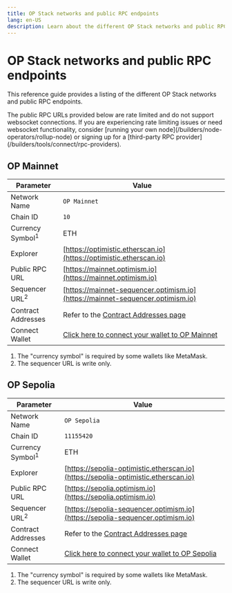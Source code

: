 ```yaml
---
title: OP Stack networks and public RPC endpoints
lang: en-US
description: Learn about the different OP Stack networks and public RPC endpoints.
---
```



# OP Stack networks and public RPC endpoints

This reference guide provides a listing of the different OP Stack networks and public RPC endpoints.

<Callout>
  The public RPC URLs provided below are rate limited and do not support websocket connections.
  If you are experiencing rate limiting issues or need websocket functionality, consider [running your own node](/builders/node-operators/rollup-node) or signing up for a [third-party RPC provider](/builders/tools/connect/rpc-providers).
</Callout>

## OP Mainnet

| Parameter                   | Value                                                                                    |
| --------------------------- | ---------------------------------------------------------------------------------------- |
| Network Name                | `OP Mainnet`                                                                             |
| Chain ID                    | `10`                                                                                     |
| Currency Symbol<sup>1</sup> | ETH                                                                                      |
| Explorer                    | [https://optimistic.etherscan.io](https://optimistic.etherscan.io)                       |
| Public RPC URL              | [https://mainnet.optimism.io](https://mainnet.optimism.io)                               |
| Sequencer URL<sup>2</sup>   | [https://mainnet-sequencer.optimism.io](https://mainnet-sequencer.optimism.io)           |
| Contract Addresses          | Refer to the [Contract Addresses page](/chain/addresses#mainnet)                         |
| Connect Wallet              | [Click here to connect your wallet to OP Mainnet](https://chainid.link?network=optimism) |

1.  The "currency symbol" is required by some wallets like MetaMask.
2.  The sequencer URL is write only.

## OP Sepolia

| Parameter                   | Value                                                                                      |
| --------------------------- | ------------------------------------------------------------------------------------------ |
| Network Name                | `OP Sepolia`                                                                               |
| Chain ID                    | `11155420`                                                                                 |
| Currency Symbol<sup>1</sup> | ETH                                                                                        |
| Explorer                    | [https://sepolia-optimistic.etherscan.io](https://sepolia-optimistic.etherscan.io)         |
| Public RPC URL              | [https://sepolia.optimism.io](https://sepolia.optimism.io)                                 |
| Sequencer URL<sup>2</sup>   | [https://sepolia-sequencer.optimism.io](https://sepolia-sequencer.optimism.io)             |
| Contract Addresses          | Refer to the [Contract Addresses page](/chain/addresses#testnet-sepolia)                   |
| Connect Wallet              | [Click here to connect your wallet to OP Sepolia](https://chainid.link?network=op-sepolia) |

1.  The "currency symbol" is required by some wallets like MetaMask.
2.  The sequencer URL is write only.
